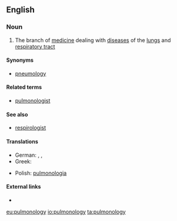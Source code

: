 ==English==

===Noun===
{{en-noun|-}}

#{{medicine}} The branch of [[medicine]] dealing with [[disease]]s of the [[lungs]] and [[respiratory tract]]

====Synonyms====
* [[pneumology]]

====Related terms====
*[[pulmonologist]]

====See also====
*[[respirologist]]

====Translations====
{{trans-top|the branch of medicine dealing with diseases of the lungs and respiratory tract}}
* German: {{t|de|Pulmonologie|f}}, {{t|de|Pulmologie|f}}, {{t|de|Pneumologie|f}}
* Greek: {{t|el|πνευμονολογία|f|tr=pnefmonología|sc=Grek}}
{{trans-mid}}
* Polish: [[pulmonologia]] {{f}}
{{trans-bottom}}

====External links====
* {{pedialite}}

[[eu:pulmonology]]
[[io:pulmonology]]
[[ta:pulmonology]]